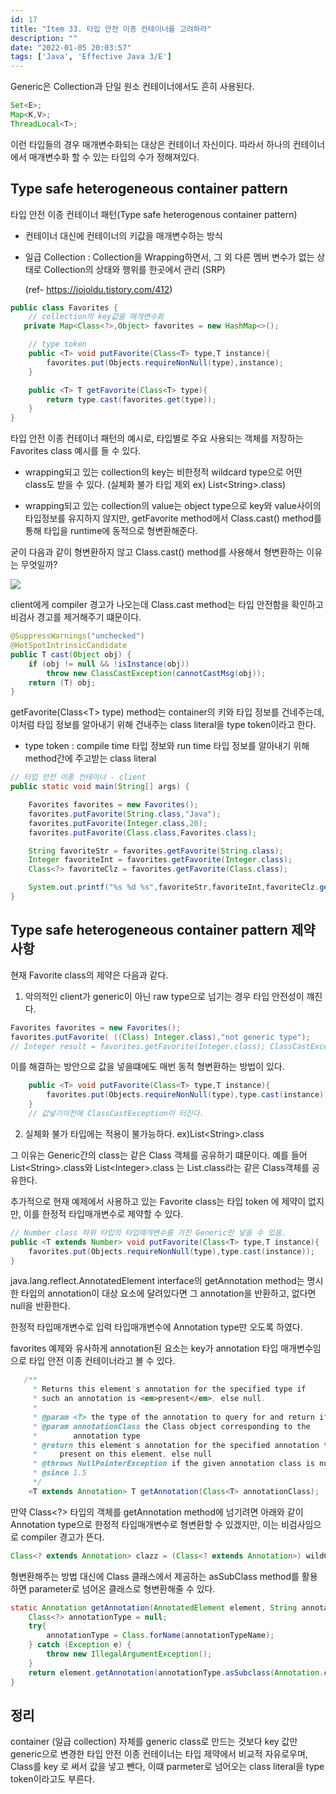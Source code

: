 ```yaml
---
id: 17
title: "Item 33. 타입 안전 이종 컨테이너를 고려하라"
description: ""
date: "2022-01-05 20:03:57"
tags: ['Java', 'Effective Java 3/E']
---
```

Generic은 Collection과 단일 원소 컨테이너에서도 흔히 사용된다. 

```java
Set<E>;
Map<K,V>;
ThreadLocal<T>;
```
이런 타입들의 경우 매개변수화되는 대상은 컨테이너 자신이다. 따라서 하나의 컨테이너에서 매개변수화 할 수 있는 타입의 수가 정해져있다.  

## Type safe heterogeneous container pattern 

타입 안전 이종 컨테이너 패턴(Type safe heterogenous container pattern) 

- 컨테이너 대신에 컨테이너의 키값을 매개변수하는 방식

- 일급 Collection  : Collection을 Wrapping하면서, 그 외 다른 멤버 변수가 없는 상태로 Collection의 상태와 행위를 한곳에서 관리 (SRP) 

    (ref- https://jojoldu.tistory.com/412)



```java
public class Favorites {
    // collection의 key값을 매개변수화 
   private Map<Class<?>,Object> favorites = new HashMap<>();

    // type token 
    public <T> void putFavorite(Class<T> type,T instance){
        favorites.put(Objects.requireNonNull(type),instance);
    }

    public <T> T getFavorite(Class<T> type){
        return type.cast(favorites.get(type));
    }
}
```
타입 안전 이종 컨테이너 패턴의 예시로, 타입별로 주요 사용되는 객체를 저장하는 Favorites class 예시를 들 수 있다. 
- wrapping되고 있는 collection의 key는 비한정적 wildcard type으로 어떤 class도 받을 수 있다.  (실체화 불가 타입 제외 ex) List\<String>.class)

- wrapping되고 있는 collection의 value는 object type으로 key와 value사이의 타입정보를 유지하지 않지만, getFavorite method에서 Class.cast() method를 통해 타입을 runtime에 동적으로 형변환해준다. 

굳이 다음과 같이 형변환하지 않고 Class.cast() method를 사용해서 형변환하는 이유는 무엇일까?

![](/images/Item33-01.jpg)

client에게 compiler 경고가 나오는데 Class.cast method는 타입 안전함을 확인하고 비검사 경고를 제거해주기 떄문이다. 

```java
@SuppressWarnings("unchecked")
@HotSpotIntrinsicCandidate
public T cast(Object obj) {
    if (obj != null && !isInstance(obj))
        throw new ClassCastException(cannotCastMsg(obj));
    return (T) obj;
}
```


getFavorite(Class\<T> type) method는 container의 키와 타입 정보를 건네주는데, 이처럼 타입 정보를 알아내기 위해 건내주는 class literal을 type token이라고 한다. 

- type token : compile time 타입 정보와 run time 타입 정보를 알아내기 위해 method간에 주고받는 class literal

```java
// 타입 안전 이종 컨테이너 - client 
public static void main(String[] args) {

    Favorites favorites = new Favorites();
    favorites.putFavorite(String.class,"Java");
    favorites.putFavorite(Integer.class,20);
    favorites.putFavorite(Class.class,Favorites.class);

    String favoriteStr = favorites.getFavorite(String.class);
    Integer favoriteInt = favorites.getFavorite(Integer.class);
    Class<?> favoriteClz = favorites.getFavorite(Class.class);

    System.out.printf("%s %d %s",favoriteStr,favoriteInt,favoriteClz.getName());
}
```

## Type safe heterogeneous container pattern 제약사항

현재 Favorite class의 제약은 다음과 같다.

1. 악의적인 client가 generic이 아닌 raw type으로 넘기는 경우 타입 안전성이 꺠진다. 

```java
Favorites favorites = new Favorites();
favorites.putFavorite( ((Class) Integer.class),"not generic type");
// Integer result = favorites.getFavorite(Integer.class); ClassCastException ! 
```



이를 해결하는 방안으로 값을 넣을떄에도 매번 동적 형변환하는 방법이 있다.

```java
    public <T> void putFavorite(Class<T> type,T instance){
        favorites.put(Objects.requireNonNull(type),type.cast(instance));
    }
    // 값넣기이전에 ClassCastException이 터진다. 
```

2. 실체화 불가 타입에는 적용이 불가능하다. ex)List\<String>.class

그 이유는 Generic간의 class는 같은 Class 객체를 공유하기 떄문이다. 예를 들어 List\<String>.class와 List\<Integer>.class 는 List.class라는 같은 Class객체를 공유한다. 

추가적으로 현재 예제에서 사용하고 있는 Favorite class는 타입 token 에 제약이 없지만, 이를 한정적 타입매개변수로 제약할 수 있다. 

```java
// Number class 하위 타입의 타입매개변수를 가진 Generic만 넣을 수 있음. 
public <T extends Number> void putFavorite(Class<T> type,T instance){
    favorites.put(Objects.requireNonNull(type),type.cast(instance));
}
```


java.lang.reflect.AnnotatedElement interface의 getAnnotation method는 명시한 타입의 annotation이 대상 요소에 달려있다면 그 annotation을 반환하고, 없다면 null을 반환한다.  

한정적 타입매개변수로 입력 타입매개변수에 Annotation type만 오도록 하였다.

favorites 예제와 유사하게 annotation된 요소는 key가 annotation 타입 매개변수임으로  타입 안전 이종 컨테이너라고 볼 수 있다. 

```java
   /**
     * Returns this element's annotation for the specified type if
     * such an annotation is <em>present</em>, else null.
     *
     * @param <T> the type of the annotation to query for and return if present
     * @param annotationClass the Class object corresponding to the
     *        annotation type
     * @return this element's annotation for the specified annotation type if
     *     present on this element, else null
     * @throws NullPointerException if the given annotation class is null
     * @since 1.5
     */
    <T extends Annotation> T getAnnotation(Class<T> annotationClass);
```

만약 Class\<?> 타입의 객체를 getAnnotation method에 넘기려면 아래와 같이 Annotation type으로 한정적 타입매개변수로 형변환할 수 있겠지만, 이는 비검사임으로 compiler 경고가 뜬다. 

```java
Class<? extends Annotation> clazz = (Class<? extends Annotation>) wildCardInstance;
```

형변환해주는 방법 대신에 Class 클래스에서 제공하는 asSubClass method를 활용하면 parameter로 넘어온 클래스로 형변환해줄 수 있다. 

```java
static Annotation getAnnotation(AnnotatedElement element, String annotationTypeName){
    Class<?> annotationType = null;
    try{
        annotationType = Class.forName(annotationTypeName);
    } catch (Exception e) {
        throw new IllegalArgumentException();
    }
    return element.getAnnotation(annotationType.asSubclass(Annotation.class));
}
```

## 정리 

container (일급 collection)  자체를 generic class로 만드는 것보다 key 값만 generic으로 변경한 타입 안전 이종 컨테이너는 타입 제약에서 비교적 자유로우며, Class를 key 로 써서 값을 넣고 뺀다, 이떄 parmeter로 넘어오는 class literal을 type token이라고도 부른다.